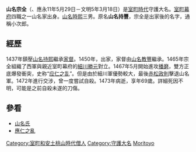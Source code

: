 {{unreferenced|time=2008-04-28}}
{{japanese|japanese=山名宗全|kana=やまな そうぜん|romaji=Yamana Sōzen}}
'''山名宗全'''（{{bd|1404年|7月6日|1473年|4月15日|catIdx=Yamana Souzen}}、應永11年5月29日－文明5年3月18日）是[[室町時代|室町時代]]守護大名。[[室町幕府|室町幕府]]四職之一山名家出身。[[山名時熙|山名時熙]]三男。原名'''山名持豐'''，宗全是出家後的名字，通稱小次郎。

==經歷==
1437年鎮壓[[山名持熙|山名持熙]]繼承[[家督|家督]]。1450年，出家，家督由[[山名教豐|山名教豐]]繼承。1465年宗全組織了西軍與親近室町幕府的[[細川勝元|細川勝元]]對立。1467年5月開始進攻[[播磨|播磨]]，雙方正底爆發衝突，史称“[[应仁之乱|应仁之乱]]”。但是由於細川軍優勢較大，最後[[赤松政則|赤松政則]]擊退山名軍。1472年進行交涉，曾一度嘗試自殺。1473年病逝，享年69歲。詳細死因不明，可能是之前自殺未遂的刀傷。

==參看==
*[[山名氏|山名氏]]
*[[應仁之亂|應仁之亂]]

{{DEFAULTSORT:Yamana Souzen}}

[[Category:室町和安土桃山時代僧人|Category:室町和安土桃山時代僧人]]
[[Category:守護大名|Category:守護大名]]
[[Category:山名氏|Moritoyo]]